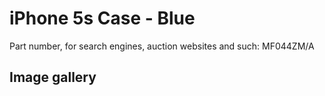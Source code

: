 
# iPhone 5s Case - Blue

Part number, for search engines, auction websites and such: MF044ZM/A

## Image gallery

<div style={{ width: "768px" }}>
  <GalleryComponent
    images={[
      {
        original: "/everysource/MF044.png",
        thumbnail: "/everypreview/MF044.png",
      },
      {
        original: "/everysource/MF044_AV1_SILVER.png",
        thumbnail: "/everypreview/MF044_AV1_SILVER.png",
      },
      {
        original: "/everysource/MF044_AV1_SPACE_GRAY.png",
        thumbnail: "/everypreview/MF044_AV1_SPACE_GRAY.png",
      },
      {
        original: "/everysource/MF044_AV2.png",
        thumbnail: "/everypreview/MF044_AV2.png",
      }
    ]}
  />
</div>
